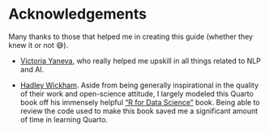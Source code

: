 # Acknowledgements

Many thanks to those that helped me in creating this guide (whether they knew it or not 😅).

- [Victoria Yaneva](){target="_blank"}, who really helped me upskill in all things related to NLP and AI.

- [Hadley Wickham](https://hadley.nz/){target="_blank"}. Aside from being generally inspirational in the quality of their work and open-science attitude, I largely modeled this Quarto book off his immensely helpful ["R for Data Science"](https://r4ds.hadley.nz/){target="_blank"} book. Being able to review the code used to make this book saved me a significant amount of time in learning Quarto.
